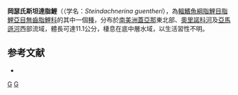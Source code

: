 {{Speciesbox 
| taxon = Steindachnerina guentheri
| status = NE
| status_system = IUCN3.1
| authority = [[Eigenmann|Eigenmann]] & [[Eigenmann|Eigenmann]], 1889
| synonyms = *''Curimatus guentheri''<br /><small>Eigenmann & Eigenmann, 1889</small>
*''Curimata guntheri''<br /><small>Eigenmann & Eigenmann, 1889</small>
*''Curimatus morawhannae''<br /><small>Eigenmann, 1912</small>
*''Curimatus issororoensis''<br /><small>Eigenmann, 1912</small>
*''Curimatus metae''<br /><small>Eigenmann, 1922</small>
}}
'''岡瑟氏斯坦達脂鯉'''（（学名：''Steindachnerina guentheri''），為[[輻鰭魚綱|輻鰭魚綱]][[脂鯉目|脂鯉目]][[脂鯉亞目|脂鯉亞目]][[無齒脂鯉科|無齒脂鯉科]]的其中一個[[種|種]]，分布於[[南美洲|南美洲]][[蓋亞那|蓋亞那]]東北部、[[奧里諾科河|奧里諾科河]]及[[亞馬遜河|亞馬遜河]]西部流域，體長可達11.1公分，棲息在底中層水域，以生活習性不明。

==参考文献==
{{refbegin}}
*{{FishBase_species|genus=Steindachnerina|species=guentheri|year=2013|month=8}}
{{refend}}
{{Taxonbar|from=Q6407702}}

[[Category:斯坦達脂鯉屬|G]]
[[Category:1889年描述的鱼类|G]]


{{魚類小作品}}